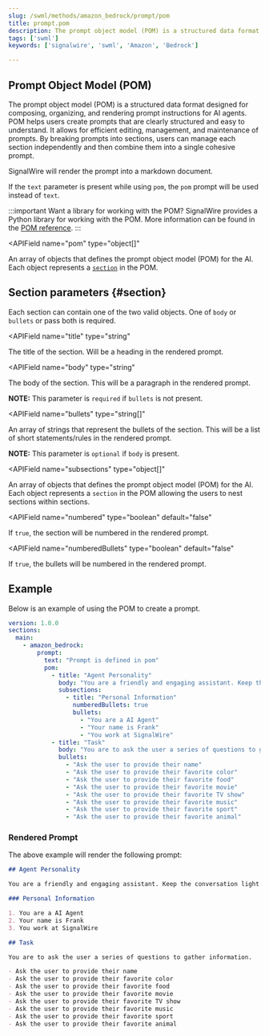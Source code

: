 ```yaml
---
slug: /swml/methods/amazon_bedrock/prompt/pom
title: prompt.pom
description: The prompt object model (POM) is a structured data format for organizing, and rendering prompt instructions for Amazon Bedrock agents.
tags: ['swml']
keywords: ['signalwire', 'swml', 'Amazon', 'Bedrock']

---
```



[pom-ref]: /ai/pom
[section]: #section

## Prompt Object Model (POM)


The prompt object model (POM) is a structured data format designed for composing, organizing, and rendering prompt instructions for AI agents.
POM helps users create prompts that are clearly structured and easy to understand.
It allows for efficient editing, management, and maintenance of prompts. 
By breaking prompts into sections, users can manage each section independently and then combine them into a single cohesive prompt.

SignalWire will render the prompt into a markdown document.

If the `text` parameter is present while using `pom`, the `pom` prompt will be used instead of `text`.

:::important Want a library for working with the POM?
SignalWire provides a Python library for working with the POM.
More information can be found in the [POM reference][pom-ref].
:::

<APIField
  name="pom"
  type="object[]"
>
  An array of objects that defines the prompt object model (POM) for the AI. Each object represents a [`section`][section] in the POM.
</APIField>

## Section parameters {#section}

Each section can contain one of the two valid objects. One of `body` or `bullets` or pass both is required.

<APIField
  name="title"
  type="string"
>
  The title of the section. Will be a heading in the rendered prompt.
</APIField>

<APIField
  name="body"
  type="string"
>
  The body of the section. This will be a paragraph in the rendered prompt. 
  
  **NOTE:** This parameter is `required` if `bullets` is not present.
</APIField>

<APIField
  name="bullets"
  type="string[]"
>
  An array of strings that represent the bullets of the section. This will be a list of short statements/rules in the rendered prompt. 
  
  **NOTE:** This parameter is `optional` if `body` is present.
</APIField>

<APIField
  name="subsections"
  type="object[]"
>
  An array of objects that defines the prompt object model (POM) for the AI. Each object represents a `section` in the POM allowing the users to nest sections within sections.
</APIField>

<APIField
  name="numbered"
  type="boolean"
  default="false"
>
  If `true`, the section will be numbered in the rendered prompt.
</APIField>

<APIField
  name="numberedBullets"
  type="boolean"
  default="false"
>
  If `true`, the bullets will be numbered in the rendered prompt.
</APIField>

## Example

Below is an example of using the POM to create a prompt.

```yaml andJson
version: 1.0.0
sections:
  main:
    - amazon_bedrock:
        prompt:
          text: "Prompt is defined in pom"
          pom:
            - title: "Agent Personality"
              body: "You are a friendly and engaging assistant. Keep the conversation light and fun."
              subsections: 
                - title: "Personal Information"
                  numberedBullets: true
                  bullets:
                    - "You are a AI Agent"
                    - "Your name is Frank"
                    - "You work at SignalWire"
            - title: "Task"
              body: "You are to ask the user a series of questions to gather information."
              bullets: 
                - "Ask the user to provide their name"
                - "Ask the user to provide their favorite color"
                - "Ask the user to provide their favorite food"
                - "Ask the user to provide their favorite movie"
                - "Ask the user to provide their favorite TV show"
                - "Ask the user to provide their favorite music"
                - "Ask the user to provide their favorite sport"
                - "Ask the user to provide their favorite animal"
```


### Rendered Prompt

The above example will render the following prompt:

```markdown
## Agent Personality

You are a friendly and engaging assistant. Keep the conversation light and fun.

### Personal Information

1. You are a AI Agent
2. Your name is Frank
3. You work at SignalWire

## Task

You are to ask the user a series of questions to gather information.

- Ask the user to provide their name
- Ask the user to provide their favorite color
- Ask the user to provide their favorite food
- Ask the user to provide their favorite movie
- Ask the user to provide their favorite TV show
- Ask the user to provide their favorite music
- Ask the user to provide their favorite sport
- Ask the user to provide their favorite animal
```
